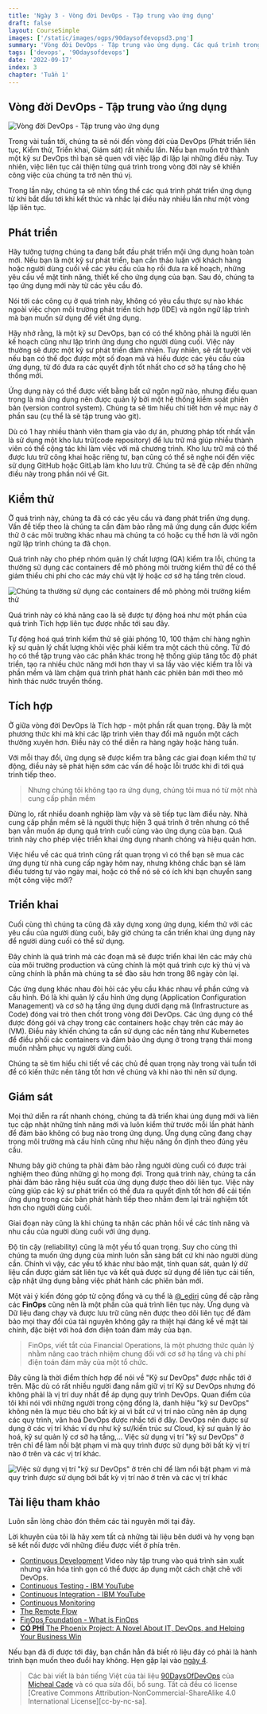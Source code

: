 ```yaml
---
title: 'Ngày 3 - Vòng đời DevOps - Tập trung vào ứng dụng'
draft: false
layout: CourseSimple
images: ['/static/images/ogps/90daysofdevopsd3.png']
summary: 'Vòng đời DevOps - Tập trung vào ứng dụng. Các quá trình trong phát triển phần mềm và vòng đời DevOps: Phát triển, Kiểm thử, Tích hợp, Triển khai và Giám sát'
tags: ['devops', '90daysofdevops']
date: '2022-09-17'
index: 3
chapter: 'Tuần 1'
---
```


<TOCInline toc={props.toc} asDisclosure />

## Vòng đời DevOps - Tập trung vào ứng dụng

![Vòng đời DevOps - Tập trung vào ứng dụng](/static/images/assets/devopslifecycle.png)

Trong vài tuần tới, chúng ta sẽ nói đến vòng đời của DevOps (Phát triển liên tục, Kiểm thử, Triển khai, Giám sát) rất nhiều lần. Nếu bạn muốn trở thành một kỹ sư DevOps thì bạn sẽ quen với việc lặp đi lặp lại những điều này. Tuy nhiên, việc liên tục cải thiện từng quá trình trong vòng đời này sẽ khiến công việc của chúng ta trở nên thú vị.

Trong lần này, chúng ta sẽ nhìn tổng thể các quá trình phát triển ứng dụng từ khi bắt đầu tới khi kết thúc và nhắc lại điều này nhiều lần như một vòng lặp liên tục.

## Phát triển

Hãy tưởng tượng chúng ta đang bắt đầu phát triển mội ứng dụng hoàn toàn mới. Nếu bạn là một kỹ sư phát triển, bạn cần thảo luận với khách hàng hoặc người dùng cuối về các yêu cầu của họ rồi đưa ra kế hoạch, những yêu cầu về mặt tính năng, thiết kế cho ứng dụng của bạn. Sau đó, chúng ta tạo ứng dụng mới này từ các yêu cầu đó.

Nói tới các công cụ ở quá trình này, không có yêu cầu thực sự nào khác ngoài việc chọn môi trường phát triển tích hợp (IDE) và ngôn ngữ lập trình mà bạn muốn sử dụng để viết ứng dụng.

Hãy nhớ rằng, là một kỹ sư DevOps, bạn có có thể không phải là người lên kế hoạch cũng như lập trình ứng dụng cho người dùng cuối. Việc này thường sẽ được một kỹ sư phát triển đảm nhiện. Tuy nhiên, sẽ rất tuyệt vời nếu bạn có thể đọc được một số đoạn mã và hiểu được các yêu cầu của ứng dụng, từ đó đưa ra các quyết định tốt nhất cho cơ sở hạ tầng cho hệ thống mới.

Ứng dụng này có thể được viết bằng bất cứ ngôn ngữ nào, nhưng điều quan trọng là mã ứng dụng nên được quản lý bởi một hệ thống kiểm soát phiên bản (version control system). Chúng ta sẽ tìm hiểu chi tiết hơn về mục này ở phần sau (cụ thể là sẽ tập trung vào git).

Dù có 1 hay nhiều thành viên tham gia vào dự án, phương pháp tốt nhất vẫn là sử dụng một kho lưu trữ(code repository) để lưu trữ mã giúp nhiều thành viên có thể cộng tác khi làm việc với mã chương trình. Kho lưu trữ mã có thể được lưu trữ công khai hoặc riêng tư, bạn cũng có thể sẽ nghe nói đến việc sử dụng GitHub hoặc GitLab làm kho lưu trữ. Chúng ta sẽ đề cập đến những điều này trong phần nói về Git.

## Kiểm thử

Ở quá trình này, chúng ta đã có các yêu cầu và đang phát triển ứng dụng. Vấn đề tiếp theo là chúng ta cần đảm bảo rằng mã ứng dụng cần được kiểm thử ở các môi trường khác nhau mà chúng ta có hoặc cụ thể hơn là với ngôn ngữ lập trình chúng ta đã chọn.

Quá trình này cho phép nhóm quản lý chất lượng (QA) kiểm tra lỗi, chúng ta thường sử dụng các containers để mô phỏng môi trường kiểm thử để có thể giảm thiểu chi phí cho các máy chủ vật lý hoặc cơ sở hạ tầng trên cloud.

![Chúng ta thường sử dụng các containers để mô phỏng môi trường kiểm thử](/static/images/assets/devopscontainers.png)

Quá trình này có khả năng cao là sẽ được tự động hoá như một phần của quá trình Tích hợp liên tục được nhắc tới sau đây.

Tự động hoá quá trình kiểm thử sẽ giải phóng 10, 100 thậm chí hàng nghìn kỹ sư quản lý chất lượng khỏi việc phải kiểm tra một cách thủ công. Từ đó họ có thể tập trung vào các phần khác trong hệ thống giúp tăng tốc độ phát triển, tạo ra nhiều chức năng mới hơn thay vì sa lầy vào việc kiểm tra lỗi và phần mềm và làm chậm quá trình phát hành các phiên bản mới theo mô hình thác nước truyền thống.

## Tích hợp

Ở giữa vòng đời DevOps là Tích hợp - một phần rất quan trọng. Đây là một phương thức khi mà khi các lập trình viên thay đổi mã nguồn một cách thường xuyên hơn. Điều này có thể diễn ra hàng ngày hoặc hàng tuần.

Với mỗi thay đổi, ứng dụng sẽ được kiểm tra bằng các giai đoạn kiểm thử tự động, điều này sẽ phát hiện sớm các vấn đề hoặc lỗi trước khi đi tới quá trình tiếp theo.

> Nhưng chúng tôi không tạo ra ứng dụng, chúng tôi mua nó từ một nhà cung cấp phần mềm

Đừng lo, rất nhiều doanh nghiệp làm vậy và sẽ tiếp tục làm điều này. Nhà cung cấp phần mềm sẽ là người thực hiện 3 quá trình ở trên nhưng có thể bạn vẫn muốn áp dụng quá trình cuối cùng vào ứng dụng của bạn. Quá trình này cho phép việc triển khai ứng dụng nhanh chóng và hiệu quản hơn.

Việc hiểu về các quá trình cũng rất quan trọng vì có thể bạn sẽ mua các ứng dụng từ nhà cung cấp ngày hôm nay, nhưng không chắc bạn sẽ làm điều tương tự vào ngày mai, hoặc có thể nó sẽ có ích khi bạn chuyển sang một công việc mới?

## Triển khai

Cuối cùng thì chúng ta cũng đã xây dựng xong ứng dụng, kiểm thử với các yêu cầu của người dùng cuối, bây giờ chúng ta cần triển khai ứng dụng này để người dùng cuối có thể sử dụng.

Đây chính là quá trình mà các đoạn mã sẽ được triển khai lên các máy chủ của môi trường production và cũng chính là một quá trình cực kỳ thú vị và cũng chính là phần mà chúng ta sẽ đào sâu hơn trong 86 ngày còn lại.

Các ứng dụng khác nhau đòi hỏi các yêu cầu khác nhau về phần cứng và cấu hình. Đó là khi quản lý cấu hình ứng dụng (Application Configuration Management) và cơ sở hạ tầng ứng dụng dưới dạng mã (Infrastructure as Code) đóng vai trò then chốt trong vòng đời DevOps. Các ứng dụng có thể được đóng gói và chạy trong các containers hoặc chạy trên các máy ảo (VM). Điều này khiến chúng ta cần sử dụng các nền tảng như Kubernetes để điều phối các containers và đảm bảo ứng dụng ở trong trạng thái mong muốn nhằm phục vụ người dùng cuối.

Chúng ta sẽ tìm hiểu chi tiết về các chủ đề quan trọng này trong vài tuần tới để có kiến thức nền tảng tốt hơn về chúng và khi nào thì nên sử dụng.

## Giám sát

Mọi thứ diễn ra rất nhanh chóng, chúng ta đã triển khai úng dụng mới và liên tục cập nhật những tính năng mới và luôn kiểm thử trước mỗi lần phát hành để đảm bảo không có bug nào trong ứng dụng. Ứng dụng cũng đang chạy trong môi trường mà cấu hình cũng như hiệu năng ổn định theo đúng yêu cầu.

Nhưng bây giờ chúng ta phải đảm bảo rằng người dùng cuối có được trải nghiệm theo đúng những gì họ mong đợi. Trong quá trình này, chúng ta cần phải đảm bảo rằng hiệu suất của ứng dụng được theo dõi liên tục. Việc này cũng giúp các kỹ sư phát triển có thể đưa ra quyết định tốt hơn để cải tiến ứng dụng trong các bản phát hành tiếp theo nhằm đem lại trải nghiệm tốt hơn cho người dùng cuối.

Giai đoạn này cũng là khi chúng ta nhận các phản hồi về các tính năng và nhu cầu của người dùng cuối với ứng dụng.

Độ tin cậy (reliability) cũng là một yếu tố quan trọng. Suy cho cùng thì chúng ta muốn ứng dụng của mình luôn sẵn sàng bất cứ khi nào người dùng cần. Chính vì vậy, các yếu tố khác như bảo mật, tính quan sát, quản lý dữ liệu cần được giám sát liên tục và kết quả được sử dụng để liên tục cải tiến, cập nhật ứng dụng bằng việc phát hành các phiên bản mới.

Một vài ý kiến đóng góp từ cộng đồng và cụ thể là [@\_ediri](https://twitter.com/_ediri) cũng đề cập rằng các **FinOps** cũng nên là một phần của quá trình liên tục này. Ứng dụng và Dữ liệu đang chạy và được lưu trữ cũng nên được theo dõi liên tục để đảm bảo mọi thay đổi của tài nguyên không gây ra thiệt hại đáng kể về mặt tài chính, đặc biệt với hoá đơn điện toán đám mây của bạn.

> FinOps, viết tắt của Financial Operations, là một phương thức quản lý nhằm nâng cao trách nhiệm chung đối với cơ sở hạ tầng và chi phí điện toán đám mây của một tổ chức.

Đây cũng là thời điểm thích hợp để nói về "Kỹ sư DevOps" được nhắc tới ở trên. Mặc dù có rất nhiều người đang nắm giữ vị trí Kỹ sư DevOps nhưng đó không phải là vị trí duy nhất để áp dụng quy trình DevOps. Quan điểm của tôi khi nói với những người trong cộng đồng là, danh hiệu "kỹ sư DevOps" không nên là mục tiêu cho bất kỳ ai vì bất cứ vị trí nào cũng nên áp dụng các quy trình, văn hoá DevOps được nhắc tới ở đây. DevOps nên được sử dụng ở các vị trí khác ví dụ như kỹ sư/kiến trúc sư Cloud, kỹ sư quản lý ảo hoá, kỹ sư quản lý cơ sở hạ tầng,... Việc sử dụng vị trí "kỹ sư DevOps" ở trên chỉ để làm nổi bật phạm vi mà quy trình được sử dụng bởi bất kỳ vị trí nào ở trên và các vị trí khác.

![Việc sử dụng vị trí "kỹ sư DevOps" ở trên chỉ để làm nổi bật phạm vi mà quy trình được sử dụng bởi bất kỳ vị trí nào ở trên và các vị trí khác](/static/images/assets/devopstesting.jpeg)

## Tài liệu tham khảo

Luôn sẵn lòng chào đón thêm các tài nguyên mới tại đây.

Lời khuyên của tôi là hãy xem tất cả những tài liệu bên dưới và hy vọng bạn sẽ kết nối được với những điều được viết ở phía trên.

- [Continuous Development](https://www.youtube.com/watch?v=UnjwVYAN7Ns) Video này tập trung vào quá trình sản xuất nhưng văn hóa tinh gọn có thể được áp dụng một cách chặt chẽ với DevOps.
- [Continuous Testing - IBM YouTube](https://www.youtube.com/watch?v=RYQbmjLgubM)
- [Continuous Integration - IBM YouTube](https://www.youtube.com/watch?v=1er2cjUq1UI)
- [Continuous Monitoring](https://www.youtube.com/watch?v=Zu53QQuYqJ0)
- [The Remote Flow](https://www.notion.so/The-Remote-Flow-d90982e77a144f4f990c135f115f41c6)
- [FinOps Foundation - What is FinOps](https://www.finops.org/introduction/what-is-finops/)
- [**CÓ PHÍ** The Phoenix Project: A Novel About IT, DevOps, and Helping Your Business Win](https://www.amazon.com/Phoenix-Project-DevOps-Helping-Business/dp/1942788290/)

Nếu bạn đã đi được tới đây, bạn chắn hẳn đã biết rõ liệu đây có phải là hành trình bạn muốn theo đuổi hay không. Hẹn gặp lại vào [ngày 4](https://vntechies.dev/courses/90-ngay-devops/ngay-4-devops-agile).

> Các bài viết là bản tiếng Việt của tài liệu [90DaysOfDevOps](https://github.com/MichaelCade/90DaysOfDevOps/tree/main/2022/Days) của [Micheal Cade](https://twitter.com/MichaelCade1) và có qua sửa đổi, bổ sung. Tất cả đều có license [Creative Commons Attribution-NonCommercial-ShareAlike 4.0 International License][cc-by-nc-sa].
